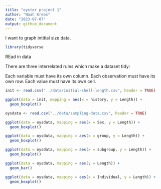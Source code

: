 ```yaml
---
title: "oyster project 1"
author: "Noah Krebs"
date: "2023-07-07"
output: github_document
---
```



I want to graph intitial size data.


```r
library(tidyverse
```

REad in data

There are three interrelated rules which make a dataset tidy:

Each variable must have its own column.
Each observation must have its own row.
Each value must have its own cell.


```r
init <- read.csv("../data/initial-shell-length.csv", header = TRUE)
```


```r

ggplot(data = init, mapping = aes(x = history, y = Length)) + 
  geom_boxplot()

```
```r
oysdata <- read.csv("../data/sampling-data.csv", header = TRUE)
```
```r
ggplot(data = oysdata, mapping = aes(x = Sex, y = Length)) + 
  geom_boxplot()
```
```r
ggplot(data = oysdata, mapping = aes(x = group, y = Length)) + 
  geom_boxplot()
```
```r
ggplot(data = oysdata, mapping = aes(x = subgroup, y = Length)) + 
  geom_boxplot()
```
```r
ggplot(data = oysdata, mapping = aes(y = Length)) + 
  geom_bar()
```
```r
ggplot(data = oysdata, mapping = aes(x = Individual, y = Length)) + 
  geom_boxplot()
```


